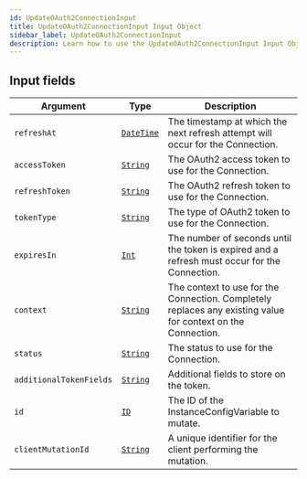 ```yaml
---
id: UpdateOAuth2ConnectionInput
title: UpdateOAuth2ConnectionInput Input Object
sidebar_label: UpdateOAuth2ConnectionInput
description: Learn how to use the UpdateOAuth2ConnectionInput Input Object for Prismatic's API.
---
```


## Input fields

| Argument                | Type                                         | Description                                                                                                  |
| ----------------------- | -------------------------------------------- | ------------------------------------------------------------------------------------------------------------ |
| `refreshAt`             | [`DateTime`](api/schema/scalar/DateTime.mdx) | The timestamp at which the next refresh attempt will occur for the Connection.                               |
| `accessToken`           | [`String`](api/schema/scalar/String.mdx)     | The OAuth2 access token to use for the Connection.                                                           |
| `refreshToken`          | [`String`](api/schema/scalar/String.mdx)     | The OAuth2 refresh token to use for the Connection.                                                          |
| `tokenType`             | [`String`](api/schema/scalar/String.mdx)     | The type of OAuth2 token to use for the Connection.                                                          |
| `expiresIn`             | [`Int`](api/schema/scalar/Int.mdx)           | The number of seconds until the token is expired and a refresh must occur for the Connection.                |
| `context`               | [`String`](api/schema/scalar/String.mdx)     | The context to use for the Connection. Completely replaces any existing value for context on the Connection. |
| `status`                | [`String`](api/schema/scalar/String.mdx)     | The status to use for the Connection.                                                                        |
| `additionalTokenFields` | [`String`](api/schema/scalar/String.mdx)     | Additional fields to store on the token.                                                                     |
| `id`                    | [`ID`](api/schema/scalar/ID.mdx)             | The ID of the InstanceConfigVariable to mutate.                                                              |
| `clientMutationId`      | [`String`](api/schema/scalar/String.mdx)     | A unique identifier for the client performing the mutation.                                                  |
